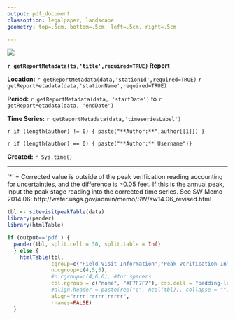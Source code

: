 ```yaml
---
output: pdf_document
classoption: legalpaper, landscape
geometry: top=.5cm, bottom=.5cm, left=.5cm, right=.5cm

---
```


![](http://www.usgs.gov/newsroom/images/2015-04-07/usgs_logo.png)

**`r getReportMetadata(ts,'title',required=TRUE)` Report**

**Location:**  `r getReportMetadata(data,'stationId',required=TRUE)` `r getReportMetadata(data,'stationName',required=TRUE)`

**Period:** `r getReportMetadata(data, 'startDate')` to `r getReportMetadata(data, 'endDate')`

**Time Series:** `r getReportMetadata(data,'timeseriesLabel')`

`r if (length(author) != 0) { paste("**Author:**",author[[1]]) }`

`r if (length(author) == 0) { paste("**Author:** Username")}`

**Created:**  `r Sys.time()`

***

'*' = Corrected value is outside of the peak verification reading accounting for uncertainties, and the difference is >0.05 feet. If this is the annual peak, input the peak stage reading into the corrected time series. See SW Memo 2014.06: http://water.usgs.gov/admin/memo/SW/sw14.06_revised.html
   
```r
tbl <- sitevisitpeakTable(data)
library(pander)
library(htmlTable)

if (output=='pdf') {
  pander(tbl, split.cell = 30, split.table = Inf) 
  } else {
    htmlTable(tbl, 
              cgroup=c("Field Visit Information","Peak Verification Information","Associated Highest Instantaneous Value and Date"),
              n.cgroup=c(4,5,5),
              #n.cgroup=c(4,6,6), #for spacers  
              col.rgroup = c("none", "#F7F7F7"), css.cell = "padding-left: 1em; padding-right: 1em; padding-top:.5em;padding-bottom:.5em;",
              #align.header = paste(rep("c", ncol(tbl)), collapse = ""),
              align="rrrr|rrrrr|rrrrr",
              rnames=FALSE)
  }

```

